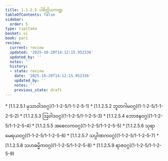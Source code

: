 ```yaml
---
title: 1.1.2.5 ပါစိတ္တိယကဏ္ဍ
tableOfContents: false
sidebar:
  order: 5
type: tipitaka
basket: vi
book: pari
review:
  current: review
  updated: '2025-10-20T14:12:15.952336'
  updated_by: ''
  notes: ''
  history:
  - state: review
    date: '2025-10-20T14:12:15.952336'
    updated_by: ''
    notes: ''
    previous_state: draft
---
```



<DynamicBreadcrumb />


<ReviewStatus review={frontmatter.review} showDetails={true} />

<HypothesisAnnotation frontmatter={frontmatter} />



<TableOfContents book="pari" section="1.1.2.5">
* [1.1.2.5.1 မုသာဝါဒဝဂ္ဂ](1-1-2-5/1-1-2-5-1)
* [1.1.2.5.2 ဘူတဂါမဝဂ္ဂ](1-1-2-5/1-1-2-5-2)
* [1.1.2.5.3 ဩဝါဒဝဂ္ဂ](1-1-2-5/1-1-2-5-3)
* [1.1.2.5.4 ဘောဇနဝဂ္ဂ](1-1-2-5/1-1-2-5-4)
* [1.1.2.5.5 အစေလကဝဂ္ဂ](1-1-2-5/1-1-2-5-5)
* [1.1.2.5.6 သုရာမေရယဝဂ္ဂ](1-1-2-5/1-1-2-5-6)
* [1.1.2.5.7 သပ္ပါဏကဝဂ္ဂ](1-1-2-5/1-1-2-5-7)
* [1.1.2.5.8 သဟဓမ္မိကဝဂ္ဂ](1-1-2-5/1-1-2-5-8)
* [1.1.2.5.9 ရာဇဝဂ္ဂ](1-1-2-5/1-1-2-5-9)
</TableOfContents>